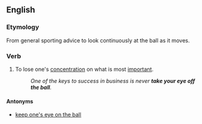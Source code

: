 ==English==

===Etymology===
From general sporting advice to look continuously at the ball as it moves.

===Verb===
{{rfc-level|Verb at L4+ not in L3 Ety section}}
{{infl|en|verb|head=[[take]] one's [[eye]] off the [[ball]]}}

# {{idiom}} To lose one's [[concentration]] on what is most [[important]].
#: ''One of the keys to success in business is never '''take your eye off the ball'''.''

====Antonyms====
* [[keep one's eye on the ball]]